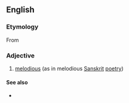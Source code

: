 ==English==

===Etymology===
From {{etyl|sa|en}} {{m|sa|श्रव्य||audible, to be heard, worth hearing}}

===Adjective===
{{head|en|adjective}}

# [[melodious]] (as in melodious [[Sanskrit]] [[poetry]])

====See also====
* {{l|en|kavya}}
